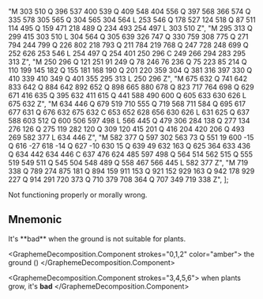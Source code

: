   "M 303 510 Q 396 537 400 539 Q 409 548 404 556 Q 397 568 366 574 Q 335 578 305 565 Q 304 565 304 564 L 253 546 Q 178 527 124 518 Q 87 511 114 495 Q 159 471 218 489 Q 234 493 254 497 L 303 510 Z",
  "M 295 313 Q 299 415 303 510 L 304 564 Q 305 639 326 747 Q 330 759 308 775 Q 271 794 244 799 Q 226 802 218 793 Q 211 784 219 768 Q 247 728 248 699 Q 252 626 253 546 L 254 497 Q 254 401 250 296 C 249 266 294 283 295 313 Z",
  "M 250 296 Q 121 251 91 249 Q 78 246 76 236 Q 75 223 85 214 Q 110 199 145 182 Q 155 181 168 190 Q 201 220 359 304 Q 381 316 397 330 Q 410 339 410 349 Q 401 355 295 313 L 250 296 Z",
  "M 675 632 Q 741 642 833 642 Q 884 642 892 652 Q 898 665 880 678 Q 823 717 764 698 Q 629 671 416 635 Q 395 632 411 615 Q 441 588 490 600 Q 605 633 630 626 L 675 632 Z",
  "M 634 446 Q 679 519 710 555 Q 719 568 711 584 Q 695 617 677 631 Q 676 632 675 632 C 653 652 628 656 630 626 L 631 625 Q 637 588 603 512 Q 600 506 597 498 L 566 445 Q 479 306 284 138 Q 277 134 276 126 Q 275 119 282 120 Q 309 120 415 201 Q 416 204 420 206 Q 493 269 582 377 L 634 446 Z",
  "M 582 377 Q 597 302 563 73 Q 551 19 600 -15 Q 616 -27 618 -14 Q 627 -10 630 15 Q 639 49 632 163 Q 625 364 633 436 Q 634 442 634 446 C 637 476 624 485 597 498 Q 564 514 562 515 Q 555 519 549 511 Q 545 504 548 489 Q 558 467 566 445 L 582 377 Z",
  "M 719 338 Q 789 274 875 181 Q 894 159 911 153 Q 921 152 929 163 Q 942 178 929 227 Q 914 291 720 373 Q 710 379 708 364 Q 707 349 719 338 Z",
];

Not functioning properly or morally wrong.

## Mnemonic

<GraphemeDecomposition strokesData={strokesData} illustrationSrc="./meaning.png">
It's **bad** when the ground is not suitable for plants.

<GraphemeDecomposition.Component strokes="0,1,2" color="amber">
  the ground (<HanziWordRefText hanziWord="土:earth" gloss />)
</GraphemeDecomposition.Component>

<GraphemeDecomposition.Component strokes="3,4,5,6">
  when <HanziWordRefText hanziWord="不:not" gloss="no" /> plants grow, it's **bad**
</GraphemeDecomposition.Component>

</GraphemeDecomposition>
